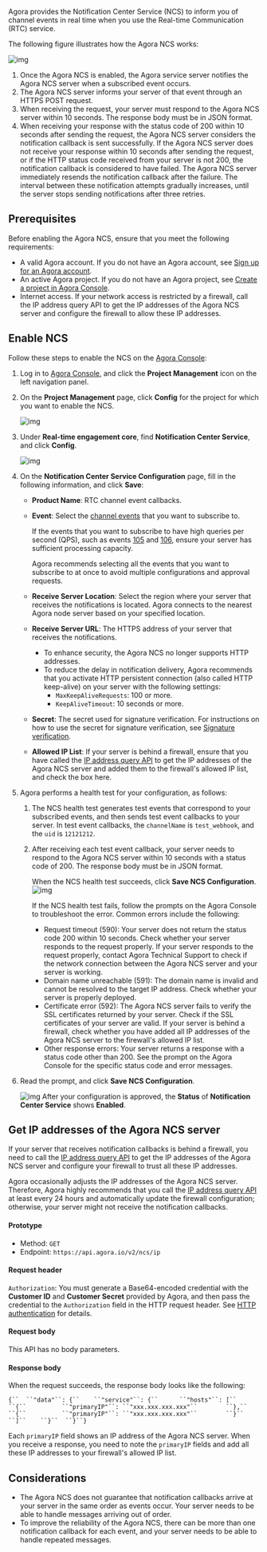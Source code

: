 
Agora provides the Notification Center Service (NCS) to inform you of channel events in real time when you use the Real-time Communication (RTC) service.



The following figure illustrates how the Agora NCS works:

![img](https://confluence.agoralab.co/download/attachments/752921702/NCS%20working%20principle.png?version=1&modificationDate=1650448574091&api=v2)

1. Once the Agora NCS is enabled, the Agora service server notifies the Agora NCS server when a subscribed event occurs.
2. The Agora NCS server informs your server of that event through an HTTPS POST request.
3. When receiving the request, your server must respond to the Agora NCS server within 10 seconds. The response body must be in JSON format.
4. When receiving your response with the status code of 200 within 10 seconds after sending the request, the Agora NCS server considers the notification callback is sent successfully. If the Agora NCS server does not receive your response within 10 seconds after sending the request, or if the HTTP status code received from your server is not 200, the notification callback is considered to have failed. The Agora NCS server immediately resends the notification callback after the failure. The interval between these notification attempts gradually increases, until the server stops sending notifications after three retries.

## Prerequisites

Before enabling the Agora NCS, ensure that you meet the following requirements:

- A valid Agora account. If you do not have an Agora account, see [Sign up for an Agora account](manage-agora-account#sign-up-and-log-in).
- An active Agora project. If you do not have an Agora project, see [Create a project in Agora Console](manage-agora-account#create-an-agora-project).
- Internet access. If your network access is restricted by a firewall, call the IP address query API to get the IP addresses of the Agora NCS server and configure the firewall to allow these IP addresses.

## Enable NCS

Follow these steps to enable the NCS on the [Agora Console](https://console.agora.io/):

1. Log in to [Agora Console](https://console.agora.io/), and click the **Project Management** icon on the left navigation panel.

2. On the **Project Management** page, click **Config** for the project for which you want to enable the NCS.

   ![img](https://web-cdn.agora.io/docs-files/1641971710869)

3. Under **Real-time engagement core**, find **Notification Center Service**, and click **Config**.

   ![img](https://confluence.agoralab.co/download/attachments/752921702/NCS%20Config%201.png?version=1&modificationDate=1650359276982&api=v2)

4. On the **Notification Center Service Configuration** page, fill in the following information, and click **Save**:

   - **Product Name**: RTC channel event callbacks.

   - **Event**: Select the [channel events](broadcast-streaming-events) that you want to subscribe to. 

     If the events that you want to subscribe to have high queries per second (QPS), such as events [105](https://confluence.agoralab.co/display/TEKP/2.0+Channel+events#id-2.0Channelevents-105audiencejoinchannel) and [106](https://confluence.agoralab.co/display/TEKP/2.0+Channel+events#id-2.0Channelevents-105audiencejoinchannel), ensure your server has sufficient processing capacity.

     Agora recommends selecting all the events that you want to subscribe to at once to avoid multiple configurations and approval requests.

   - **Receive Server Location**: Select the region where your server that receives the notifications is located. Agora connects to the nearest Agora node server based on your specified location.

   - **Receive Server URL**: The HTTPS address of your server that receives the notifications.

     - To enhance security, the Agora NCS no longer supports HTTP addresses.
     - To reduce the delay in notification delivery, Agora recommends that you activate HTTP persistent connection (also called HTTP keep-alive) on your server with the following settings:
       - `MaxKeepAliveRequests`: 100 or more.
       - `KeepAliveTimeout`: 10 seconds or more.

   - **Secret**: The secret used for signature verification. For instructions on how to use the secret for signature verification, see [Signature verification](signature-verification).

   - **Allowed IP List**: If your server is behind a firewall, ensure that you have called the [IP address query API](#get-ip-addresses-of-the-agora-ncs-server) to get the IP addresses of the Agora NCS server and added them to the firewall's allowed IP list, and check the box here.

5. Agora performs a health test for your configuration, as follows:

   1. The NCS health test generates test events that correspond to your subscribed events, and then sends test event callbacks to your server. In test event callbacks, the `channelName` is `test_webhook`, and the `uid` is `12121212`.

   2. After receiving each test event callback, your server needs to respond to the Agora NCS server within 10 seconds with a status code of 200. The response body must be in JSON format.

      When the NCS health test succeeds, click **Save NCS Configuration**.
      ![img](https://confluence.agoralab.co/download/attachments/752921702/NCS%20Config%204.png?version=1&modificationDate=1650378821647&api=v2)

      If the NCS health test fails, follow the prompts on the Agora Console to troubleshoot the error. Common errors include the following:

      - Request timeout (590): Your server does not return the status code 200 within 10 seconds. Check whether your server responds to the request properly. If your server responds to the request properly, contact Agora Technical Support to check if the network connection between the Agora NCS server and your server is working.
      - Domain name unreachable (591): The domain name is invalid and cannot be resolved to the target IP address. Check whether your server is properly deployed.
      - Certificate error (592): The Agora NCS server fails to verify the SSL certificates returned by your server. Check if the SSL certificates of your server are valid. If your server is behind a firewall, check whether you have added all IP addresses of the Agora NCS server to the firewall's allowed IP list.
      - Other response errors: Your server returns a response with a status code other than 200. See the prompt on the Agora Console for the specific status code and error messages. 

6. Read the prompt, and click **Save NCS Configuration**.

   ![img](https://confluence.agoralab.co/download/attachments/752921702/NCS%20Config%205.png?version=1&modificationDate=1650421785780&api=v2)
   After your configuration is approved, the **Status** of **Notification Center Service** shows **Enabled**.

## Get IP addresses of the Agora NCS server

If your server that receives notification callbacks is behind a firewall, you need to call the [IP address query API](#get-ip-addresses-of-the-agora-ncs-server) to get the IP addresses of the Agora NCS server and configure your firewall to trust all these IP addresses.

Agora occasionally adjusts the IP addresses of the Agora NCS server. Therefore, Agora highly recommends that you call the [IP address query API](#get-ip-addresses-of-the-agora-ncs-server) at least every 24 hours and automatically update the firewall configuration; otherwise, your server might not receive the notification callbacks.

#### Prototype

- Method: `GET`
- Endpoint: `https://api.agora.io/v2/ncs/ip`

#### Request header

`Authorization`: You must generate a Base64-encoded credential with the **Customer ID** and **Customer Secret** provided by Agora, and then pass the credential to the `Authorization` field in the HTTP request header. See [HTTP authentication](restful-authentication) for details.

#### Request body

This API has no body parameters.

#### Response body

When the request succeeds, the response body looks like the following:

```
{``  ``"data"``: {``    ``"service"``: {``      ``"hosts"``: [``        ``{``          ``"primaryIP"``: ``"xxx.xxx.xxx.xxx"``        ``},``        ``{``          ``"primaryIP"``: ``"xxx.xxx.xxx.xxx"``        ``}``      ``]``    ``}``  ``}``}
```

Each `primaryIP` field shows an IP address of the Agora NCS server. When you receive a response, you need to note the `primaryIP` fields and add all these IP addresses to your firewall's allowed IP list.

## Considerations

- The Agora NCS does not guarantee that notification callbacks arrive at your server in the same order as events occur. Your server needs to be able to handle messages arriving out of order.
- To improve the reliability of the Agora NCS, there can be more than one notification callback for each event, and your server needs to be able to handle repeated messages.
